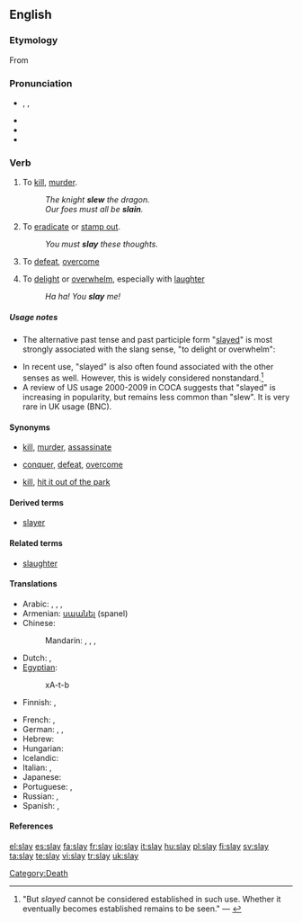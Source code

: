 ==English==

===Etymology===
From {{etyl|ang}} {{term|lang=ang|slēan}}

===Pronunciation===
* {{enPR|slā}}, {{IPA|/sleɪ/}}, {{SAMPA|/sleI/}}
* {{audio|En-us-slay.ogg|Audio (US)}}
* {{rhymes|eɪ}}
* {{homophones|sleigh|sley}}

===Verb===
{{en-verb|slays|slaying|'''[[slew]]''' or '''[[slayed]]'''|'''[[slain]]''' or '''[[slayed]]'''}}

# To [[kill]], [[murder]].
#: ''The knight '''slew''' the dragon.''
#: ''Our foes must all be '''slain'''.''
# To [[eradicate]] or [[stamp out]].
#: ''You must '''slay''' these thoughts.''
# {{rfv-sense}} {{by extension}} To [[defeat]], [[overcome]]
# {{slang}} To [[delight]] or [[overwhelm]], especially with [[laughter]]
#: ''Ha ha!  You '''slay''' me!''

=====Usage notes=====
*The alternative past tense and past participle form "[[slayed]]" is most strongly associated with the slang sense, "to delight or overwhelm": 
*:{{quote-book|i2=*::|1929|Harry Charles Witwer|Yes Man's Land|url=http://books.google.com/books?id=3K1EAAAAIAAJ|page=254
|passage="Cutey, you '''slayed''' me !" grins Jackie, working fast. "I guess that's what made the rest of 'em look so bad — you was so good!"}}
*In recent use, "slayed" is also often found associated with the other senses as well.  However, this is widely considered nonstandard.<ref>"But ''slayed'' cannot be considered established in such use.  Whether it eventually becomes established remains to be seen." — {{cite book|title=Merriam-Webster's Dictionary of English Usage|url=http://books.google.com/books?id=2yJusP0vrdgC&pg=PA853&dq=%2Bslayed|id=ISBN 0877791325|author=Merriam-Webster Publishing Co.|pages=853|chapter=slay|year=1994}}</ref>
*A review of US usage 2000-2009 in COCA suggests that "slayed" is increasing in popularity, but remains less common than "slew". It is very rare in UK usage (BNC).

====Synonyms====
* {{sense|to kill, murder}} [[kill]], [[murder]], [[assassinate]]
* {{sense|to defeat, overcome}} [[conquer]], [[defeat]], [[overcome]]
* {{sense|to overwhelm or delight}} [[kill]], [[hit it out of the park]]

====Derived terms====
* [[slayer]]

====Related terms====
* [[slaughter]]

====Translations====
{{trans-top|to kill, murder}}
* Arabic: {{t|ar|ذبح|tr=dhabaHa|sc=Arab}},  {{t|ar|فطس|tr=faTTasa|sc=Arab}},  {{t|ar|أزهق|tr='azhaqa|alt=أَزهق|sc=Arab}},  {{t|ar|قتل|tr=qatala|sc=Arab}}
* Armenian: [[սպանել]] (spanel)
* Chinese:
*: Mandarin: {{t|zh|謀殺|sc=Hani}},  {{t|zh|谋杀|tr=móushā|sc=Hani}},  {{t|zh|殘殺|sc=Hani}},  {{t|zh|残杀|tr=cánshā|sc=Hani}}
* Dutch: {{t+|nl|doden}}, {{t+|nl|vermoorden}}
* [[Egyptian]]: {{tø|egy|ḫȝtb|alt=ḫtb|sc=Egyp}}
*: <hiero>xA-t-b</hiero>
* Finnish: {{t+|fi|tappaa}}, {{t+|fi|surmata}}
{{trans-mid}}
* French: {{t+|fr|tuer}}, {{t+|fr|assassiner}}
* German: {{t+|de|töten}},  {{t|de|umbringen}},  {{t|de|ermorden}}
* Hebrew: {{t+|he|רצח|tr=ratzákh|sc=Hebr}}
* Hungarian: {{t+|hu|öl}}
* Icelandic: {{t+|is|bana}}
* Italian: {{t+|it|uccidere}}, {{t-|it|assassinare}}
* Japanese: {{t|ja|殺す|tr=korosu|sc=Jpan}}
* Portuguese: {{t+|pt|matar}}, {{t+|pt|assassinar}}
* Russian: {{qualifier|perfective}} {{t|ru|убить|tr=ubít’|sc=Cyrl}},  {{qualifier|imperfective}} {{t|ru|убивать|tr=ubivát’|sc=Cyrl}}
* Spanish: {{t+|es|matar}}, {{t+|es|asesinar}}
{{trans-bottom}}

====References====
<references/>

[[Category:Death]]

[[el:slay]]
[[es:slay]]
[[fa:slay]]
[[fr:slay]]
[[io:slay]]
[[it:slay]]
[[hu:slay]]
[[pl:slay]]
[[fi:slay]]
[[sv:slay]]
[[ta:slay]]
[[te:slay]]
[[vi:slay]]
[[tr:slay]]
[[uk:slay]]
